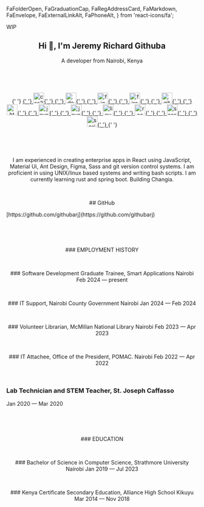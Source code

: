   FaFolderOpen,
  FaGraduationCap,
  FaRegAddressCard,
  FaMarkdown,
  FaEnvelope,
  FaExternalLinkAlt,
  FaPhoneAlt,
} from 'react-icons/fa';

WIP <IoIosWarning color="yellow" />

<h2 align='center' style={{ color: 'white' }}>
  Hi 👋, I'm Jeremy Richard Githuba
</h2>
<p align='center'>A developer from Nairobi, Kenya </p>

<p>&nbsp;</p>

<p>&nbsp;</p>

<p align='center'>
  {' '}
  <a href='https://www.w3schools.com/css/' target='_blank' rel='noreferrer'>
    {' '}
    <img
      src='https://raw.githubusercontent.com/devicons/devicon/master/icons/css3/css3-original-wordmark.svg'
      alt='css3'
      width='28'
      height='28'
    />{' '}
  </a> <a href='https://www.docker.com/' target='_blank' rel='noreferrer'>
    {' '}
    <img
      src='https://raw.githubusercontent.com/devicons/devicon/master/icons/docker/docker-original-wordmark.svg'
      alt='docker'
      width='28'
      height='28'
    />{' '}
  </a> <a href='https://www.figma.com/' target='_blank' rel='noreferrer'>
    {' '}
    <img
      src='https://www.vectorlogo.zone/logos/figma/figma-icon.svg'
      alt='figma'
      width='28'
      height='28'
    />{' '}
  </a> <a href='https://firebase.google.com/' target='_blank' rel='noreferrer'>
    {' '}
    <img
      src='https://www.vectorlogo.zone/logos/firebase/firebase-icon.svg'
      alt='firebase'
      width='28'
      height='28'
    />{' '}
  </a> <a href='https://git-scm.com/' target='_blank' rel='noreferrer'>
    {' '}
    <img
      src='https://www.vectorlogo.zone/logos/git-scm/git-scm-icon.svg'
      alt='git'
      width='28'
      height='28'
    />{' '}
  </a> <a href='https://www.w3.org/html/' target='_blank' rel='noreferrer'>
    {' '}
    <img
      src='https://raw.githubusercontent.com/devicons/devicon/master/icons/html5/html5-original-wordmark.svg'
      alt='html5'
      width='28'
      height='28'
    />{' '}
  </a> <a href='https://www.java.com' target='_blank' rel='noreferrer'>
    {' '}
    <img
      src='https://raw.githubusercontent.com/devicons/devicon/master/icons/java/java-original.svg'
      alt='java'
      width='28'
      height='28'
    />{' '}
  </a> <a
    href='https://developer.mozilla.org/en-US/docs/Web/JavaScript'
    target='_blank'
    rel='noreferrer'
  >
    {' '}
    <img
      src='https://raw.githubusercontent.com/devicons/devicon/master/icons/javascript/javascript-original.svg'
      alt='javascript'
      width='28'
      height='28'
    />{' '}
  </a> <a href='https://www.linux.org/' target='_blank' rel='noreferrer'>
    {' '}
    <img
      src='https://raw.githubusercontent.com/devicons/devicon/master/icons/linux/linux-original.svg'
      alt='linux'
      width='28'
      height='28'
    />{' '}
  </a> <a href='https://reactjs.org/' target='_blank' rel='noreferrer'>
    {' '}
    <img
      src='https://raw.githubusercontent.com/devicons/devicon/master/icons/react/react-original-wordmark.svg'
      alt='react'
      width='28'
      height='28'
    />{' '}
  </a> <a href='https://sass-lang.com' target='_blank' rel='noreferrer'>
    {' '}
    <img
      src='https://raw.githubusercontent.com/devicons/devicon/master/icons/sass/sass-original.svg'
      alt='sass'
      width='28'
      height='28'
    />{' '}
  </a> <a href='https://spring.io/' target='_blank' rel='noreferrer'>
    {' '}
    <img
      src='https://www.vectorlogo.zone/logos/springio/springio-icon.svg'
      alt='spring'
      width='28'
      height='28'
    />{' '}
  </a>{' '}
</p>

<p>&nbsp;</p>
<p>&nbsp;</p>

<p align='center' style={{ color: 'white' }}>
  I am experienced in creating enterprise apps in React using JavaScript,
  Material Ui, Ant Design, Figma, Sass and git version control systems. I am
  proficient in  using UNIX/linux based systems and writing bash scripts. I am
  currently learning rust and spring boot. <IoBuild /> Building Changia.
</p>

<p>&nbsp;</p>
<p align='center' style={{color: 'white'}}> 
## GitHub

<p style={{color: '#e99287'}}> [https://github.com/githubarj](https://github.com/githubarj) </p>

</p>

<p>&nbsp;</p>
<p>&nbsp;</p>


<p align='center' style={{ color: 'white' }}>
  <FaFolderOpen color='teal' />
  ### EMPLOYMENT HISTORY
</p>

<p>&nbsp;</p>

<p align='center'>
  ### Software Development Graduate Trainee, Smart Applications 
  Nairobi Feb 2024 — present
</p>

<p>&nbsp;</p>

<p align='center'>
  ### IT Support, Nairobi County Government Nairobi 
  Jan 2024 — Feb 2024
</p>

<p>&nbsp;</p>
<p align='center'>
  ### Volunteer Librarian, McMillan National Library Nairobi 
  Feb 2023 — Apr 2023
</p>

<p>&nbsp;</p>
<p align='center' >
  ### IT Attachee, Office of the President, POMAC. Nairobi 
  Feb 2022 — Apr 2022
</p>

<p>&nbsp;</p>

<p align='center'>
<p align='center'>

### Lab Technician and STEM Teacher, St. Joseph Caffasso

Jan 2020 — Mar 2020

</p>

<p>&nbsp;</p>
</p>

<p>&nbsp;</p>

<p align='center' style={{ color: 'white' }}>
  <FaGraduationCap color='green' />
  ### EDUCATION
</p>
<p>&nbsp;</p>

<p align='center'>
  ### Bachelor of Science in Computer Science, Strathmore University Nairobi 
  Jan 2019 — Jul 2023
</p>

<p>&nbsp;</p>

<p align='center'>
  ### Kenya Certificate Secondary Education, Alliance High School Kikuyu Mar
  2014 — Nov 2018
</p>

<p>&nbsp;</p>
<p>&nbsp;</p>